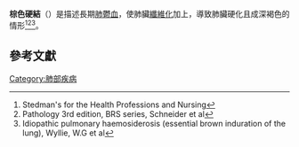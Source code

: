 '''棕色硬結'''（{{lang|en|Brown induration}}）是描述長期[[肺水腫|肺鬱血]]，使肺臟[[纖維化|纖維化]]加上{{tsl|en|hemosiderin|血鐵質沉積症|血鐵質沉積}}，導致肺臟硬化且成深褐色的情形<ref>Stedman's {{tsl|en|Medical dictionary||Medical Dictionary}} for the Health Professions and Nursing</ref><ref>Pathology 3rd edition, BRS series, Schneider et al</ref><ref>Idiopathic pulmonary haemosiderosis (essential brown induration of the lung), Wyllie, W.G et al</ref>。

== 參考文獻 ==

{{reflist}}

[[Category:肺部疾病|Category:肺部疾病]]